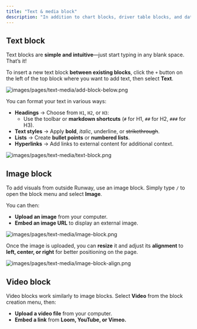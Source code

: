 ```yaml
---
title: "Text & media block"
description: "In addition to chart blocks, driver table blocks, and database blocks, which let you bring different parts of your model together on a single page, you can also use text, image, and video blocks to add context and strengthen the narrative of your page."
---
```


## Text block

Text blocks are **simple and intuitive**—just start typing in any blank space. That’s it\!

To insert a new text block **between existing blocks**, click the `+` button on the left of the top block where you want to add text, then select **Text**.

![images/pages/text-media/add-block-below.png](/images/pages/text-media/add-block-below.png)

You can format your text in various ways:

- **Headings** → Choose from `H1`, `H2`, or `H3`:
  - Use the toolbar or **markdown shortcuts** (`#` for H1, `##` for H2, `###` for H3).
- **Text styles** → Apply **bold**, _italic_, underline, or ~~strikethrough~~.
- **Lists** → Create **bullet points** or **numbered lists**.
- **Hyperlinks** → Add links to external content for additional context.

![images/pages/text-media/text-block.png](/images/pages/text-media/text-block.png)

## Image block

To add visuals from outside Runway, use an image block. Simply type `/` to open the block menu and select **Image**.

You can then:

- **Upload an image** from your computer.
- **Embed an image URL** to display an external image.

![images/pages/text-media/image-block.png](/images/pages/text-media/image-block.png)

Once the image is uploaded, you can **resize** it and adjust its **alignment** to **left, center, or right** for better positioning on the page.

![images/pages/text-media/image-block-align.png](/images/pages/text-media/image-block-align.png)

## Video block

Video blocks work similarly to image blocks. Select **Video** from the block creation menu, then:

- **Upload a video file** from your computer.
- **Embed a link** from **Loom, YouTube, or Vimeo.**